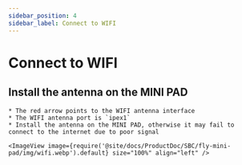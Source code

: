 ```yaml
---
sidebar_position: 4
sidebar_label: Connect to WIFI
---
```




# Connect to WIFI

## Install the antenna on the MINI PAD

    * The red arrow points to the WIFI antenna interface
    * The WIFI antenna port is `ipex1`
    * Install the antenna on the MINI PAD, otherwise it may fail to connect to the internet due to poor signal

    <ImageView image={require('@site/docs/ProductDoc/SBC/fly-mini-pad/img/wifi.webp').default} size="100%" align="left" />  

<WIFI />
